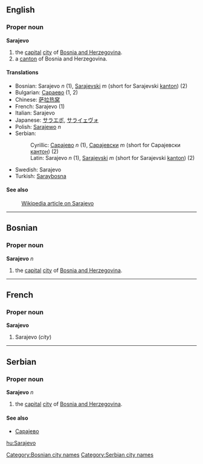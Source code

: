 ==English==

===Proper noun===
'''Sarajevo'''

# the [[capital]] [[city]] of [[Bosnia and Herzegovina]].
# a [[canton]] of Bosnia and Herzegovina.

====Translations====
*Bosnian: Sarajevo ''n'' (1), [[Sarajevski]] ''m'' (short for Sarajevski [[Kanton|kanton]]) (2)
*Bulgarian: [[Сараево]] (1, 2)
*Chinese: [[萨拉热窝]] 
*French: Sarajevo (1)
*Italian: Sarajevo
*Japanese: [[サラエボ]], [[サライェヴォ]]
*Polish: [[Sarajewo]] ''n''
*Serbian:
*:Cyrillic: [[Сарајево]] ''n'' (1), [[Сарајевски]] ''m'' (short for Сарајевски [[Кантон|кантон]]) (2)
*:Latin: Sarajevo ''n'' (1), [[Sarajevski]] ''m'' (short for Sarajevski [[Kanton|kanton]]) (2)
*Swedish: Sarajevo
*Turkish: [[Saraybosna]]

====See also====
:[[w:Sarajevo|Wikipedia article on Sarajevo]]

----

==Bosnian==
===Proper noun===
'''Sarajevo''' ''n''
# the [[capital]] [[city]] of [[Bosnia and Herzegovina]].
[[Category:Bosnian city names]]

----

==French==
===Proper noun===
'''Sarajevo'''

#Sarajevo (''city'')

----

==Serbian==
===Proper noun===
'''Sarajevo''' ''n''
# the [[capital]] [[city]] of [[Bosnia and Herzegovina]].
====See also====
*[[Сарајево]]
[[Category:Serbian city names]]

[[hu:Sarajevo]]
